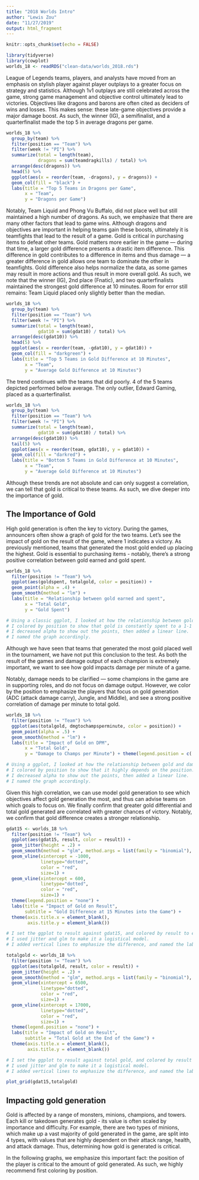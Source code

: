 ```yaml
---
title: "2018 Worlds Intro"
author: "Lewis Zou"
date: "11/27/2019"
output: html_fragment
---
```


```r
knitr::opts_chunk$set(echo = FALSE)

library(tidyverse)
library(cowplot)
worlds_18 <- readRDS("clean-data/worlds_2018.rds")
```

League of Legends teams, players, and analysts have moved from an emphasis on stylish player against player outplays to a greater focus on strategy and statistics. Although 1v1 outplays are still celebrated across the game, strong game management and objective control ultimately lead to victories. Objectives like dragons and barons are often cited as deciders of wins and losses. This makes sense: these late-game objectives provide a major damage boost. As such, the winner (IG), a semifinalist, and a quarterfinalist made the top 5 in average dragons per game. 

```r
worlds_18 %>%
  group_by(team) %>%
  filter(position == "Team") %>%
  filter(week != "PI") %>%
  summarize(total = length(team), 
            dragons = sum(teamdragkills) / total) %>%
  arrange(desc(dragons)) %>%
  head(5) %>%
  ggplot(aes(x = reorder(team, -dragons), y = dragons)) + 
  geom_col(fill = "black") +
  labs(title = "Top 5 Teams in Dragons per Game",
       x = "Team",
       y = "Dragons per Game")

```

Notably, Team Liquid and Phong Vu Buffalo, did not place well but still maintained a high number of dragons. As such, we emphasize that there are many other factors that lead to game wins. Although dragons and objectives are important in helping teams gain these boosts, ultimately it is teamfights that lead to the result of a game. Gold is critical in purchasing items to defeat other teams. Gold matters more earlier in the game — during that time, a larger gold difference presents a drastic item difference. This difference in gold contributes to a difference in items and thus damage — a greater difference in gold allows one team to dominate the other in teamfights. Gold difference also helps normalize the data, as some games may result in more actions and thus result in more overall gold. As such, we note that the winner (IG), 2nd place (Fnatic), and two quarterfinalists maintained the strongest gold difference at 10 minutes. Room for error still remains: Team Liquid placed only slightly better than the median.

```r
worlds_18 %>%
  group_by(team) %>%
  filter(position == "Team") %>%
  filter(week != "PI") %>%
  summarize(total = length(team), 
            gdat10 = sum(gdat10) / total) %>%
  arrange(desc(gdat10)) %>%
  head(5) %>%
  ggplot(aes(x = reorder(team, -gdat10), y = gdat10)) + 
  geom_col(fill = "darkgreen") +
  labs(title = "Top 5 Teams in Gold Difference at 10 Minutes",
       x = "Team",
       y = "Average Gold Difference at 10 Minutes")

```

The trend continues with the teams that did poorly. 4 of the 5 teams depicted performed below average. The only outlier, Edward Gaming, placed as a quarterfinalist. 

```r
worlds_18 %>%
  group_by(team) %>%
  filter(position == "Team") %>%
  filter(week != "PI") %>%
  summarize(total = length(team), 
            gdat10 = sum(gdat10) / total) %>%
  arrange(desc(gdat10)) %>%
  tail(5) %>%
  ggplot(aes(x = reorder(team, gdat10), y = gdat10)) + 
  geom_col(fill = "darkred") +
  labs(title = "Bottom 5 Teams in Gold Difference at 10 Minutes",
       x = "Team",
       y = "Average Gold Difference at 10 Minutes")
```


Although these trends are not absolute and can only suggest a correlation, we can tell that gold is critical to these teams. As such, we dive deeper into the importance of gold.

## The Importance of Gold

High gold generation is often the key to victory. During the games, announcers often show a graph of gold for the two teams. Let's see the impact of gold on the result of the game, where 1 indicates a victory. As previously mentioned, teams that generated the most gold ended up placing the highest. Gold is essential to purchasing items - notably, there's a strong positive correlation between gold earned and gold spent.

```r
worlds_18 %>%
  filter(position != "Team") %>%
  ggplot(aes(goldspent, totalgold, color = position)) + 
  geom_point(alpha = .4) + 
  geom_smooth(method = "lm") + 
  labs(title = "Relationship between gold earned and spent",
       x = "Total Gold",
       y = "Gold Spent")

# Using a classic ggplot, I looked at how the relationship between gold spent and gold earned to emphasize its importance.
# I colored by position to show that gold is constantly spent to a 1-1 ratio, even across different positions.
# I decreased alpha to show out the points, then added a linear line. 
# I named the graph accordingly.
```

Although we have seen that teams that generated the most gold placed well in the tournament, we have not put this conclusion to the test. As both the result of the games and damage output of each champion is extremely important, we want to see how gold impacts damage per minute of a game. 

Notably, damage needs to be clarified — some champions in the game are in supporting roles, and do not focus on damage output. However, we color by the position to emphasize the players that focus on gold generation (ADC (attack damage carry), Jungle, and Middle), and see a strong positive correlation of damage per minute to total gold.

```r
worlds_18 %>%
  filter(position != "Team") %>%
  ggplot(aes(totalgold, dmgtochampsperminute, color = position)) + 
  geom_point(alpha = .5) + 
  geom_smooth(method = "lm") + 
  labs(title = "Impact of Gold on DPM",
       x = "Total Gold",
       y = "Damage to Champs per Minute") + theme(legend.position = c(.09,.74))

# Using a ggplot, I looked at how the relationship between gold and damage per minute to see how gold impacts damaging the other team.
# I colored by position to show that it highly depends on the position.
# I decreased alpha to show out the points, then added a linear line. 
# I named the graph accordingly.
```

Given this high correlation, we can use model gold generation to see which objectives affect gold generation the most, and thus can advise teams on which goals to focus on. We finally confirm that greater gold differential and total gold generated are correlated with greater chances of victory. Notably, we confirm that gold difference creates a stronger relationship.

```r

gdat15 <- worlds_18 %>%
  filter(position != "Team") %>%
  ggplot(aes(gdat15, result, color = result)) + 
  geom_jitter(height = .2) + 
  geom_smooth(method = "glm", method.args = list(family = "binomial"), se = FALSE) +
  geom_vline(xintercept = -1000, 
             linetype="dotted",
             color = "red", 
             size=1) + 
  geom_vline(xintercept = 600, 
             linetype="dotted",
             color = "red",
             size=1) + 
  theme(legend.position = "none") + 
  labs(title = "Impact of Gold on Result",
       subtitle = "Gold Difference at 15 Minutes into the Game") + 
  theme(axis.title.x = element_blank(),
        axis.title.y = element_blank())

# I set the ggplot to result against gdat15, and colored by result to emphasize the increase.
# I used jitter and glm to make it a logistical model.
# I added vertical lines to emphasize the difference, and named the labels accordingly.

totalgold <- worlds_18 %>%
  filter(position != "Team") %>%
  ggplot(aes(totalgold, result, color = result)) + 
  geom_jitter(height = .2) + 
  geom_smooth(method = "glm", method.args = list(family = "binomial"), se = FALSE) +
  geom_vline(xintercept = 6500, 
             linetype="dotted",
             color = "red", 
             size=1) + 
  geom_vline(xintercept = 17000, 
             linetype="dotted",
             color = "red",
             size=1) + 
  theme(legend.position = "none") + 
  labs(title = "Impact of Gold on Result",
       subtitle = "Total Gold at the End of the Game") +
  theme(axis.title.x = element_blank(),
        axis.title.y = element_blank())

# I set the ggplot to result against total gold, and colored by result to emphasize the increase.
# I used jitter and glm to make it a logistical model.
# I added vertical lines to emphasize the difference, and named the labels accordingly.

plot_grid(gdat15,totalgold)
```

## Impacting gold generation

Gold is affected by a range of monsters, minions, champions, and towers. Each kill or takedown generates gold - its value is often scaled by importance and difficulty. For example, there are two types of minions, which make up a vast majority of gold generated in the game, are split into 4 types, with values that are highly dependent on their attack range, health, and attack damage. Thus, determining how gold is generated is critical.

In the following graphs, we emphasize this important fact: the position of the player is critical to the amount of gold generated. As such, we highly recommend first coloring by position.
